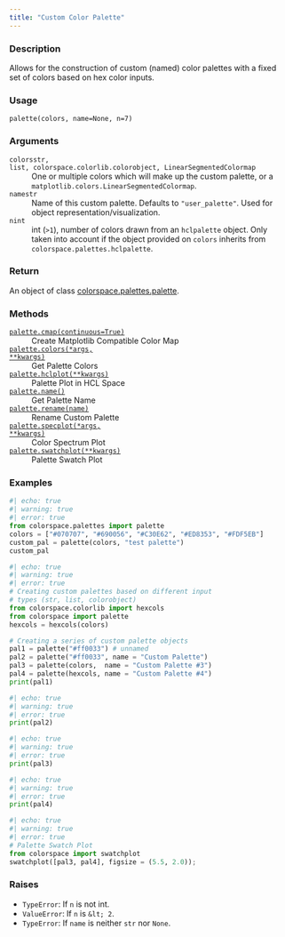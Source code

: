 ```yaml
---
title: "Custom Color Palette"
---
```


### Description

Allows for the construction of custom (named) color palettes with a fixed
set of colors based on hex color inputs.

### Usage

<pre><code class='language-python'>palette(colors, name=None, n=7)</code></pre>

### Arguments

<dl class="pyp-list param-list">
  <dt style = "white-space: nowrap; font-family: monospace; vertical-align: top">
   <code id="colorspace.palettes.palette:colors">colors</code><code class="argument-class">str, list, colorspace.colorlib.colorobject, LinearSegmentedColormap</code>
  </dt>
 <dd>One or multiple colors which will make up the custom palette, or a
`matplotlib.colors.LinearSegmentedColormap`.</dd>
  <dt style = "white-space: nowrap; font-family: monospace; vertical-align: top">
   <code id="colorspace.palettes.palette:name">name</code><code class="argument-class">str</code>
  </dt>
 <dd>Name of this custom palette. Defaults to `"user_palette"`.
Used for object representation/visualization.</dd>
  <dt style = "white-space: nowrap; font-family: monospace; vertical-align: top">
   <code id="colorspace.palettes.palette:n">n</code><code class="argument-class">int</code>
  </dt>
 <dd>int (`>1`), number of colors drawn from an `hclpalette` object.
Only taken into account if the object provided on `colors` inherits
from `colorspace.palettes.hclpalette`.</dd>
</dl>

### Return

An object of class [colorspace.palettes.palette](colorspace.palettes.palette.qmd).

### Methods

<dl class="pyp-list method-list">
    <dt style = "white-space: nowrap; font-family: monospace; vertical-align: top">
       <code>[palette.cmap(continuous=True)](colorspace.palettes.palette.cmap.qmd)</code>
    </dt>
    <dd>Create Matplotlib Compatible Color Map</dd>
    <dt style = "white-space: nowrap; font-family: monospace; vertical-align: top">
       <code>[palette.colors(*args, **kwargs)](colorspace.palettes.palette.colors.qmd)</code>
    </dt>
    <dd>Get Palette Colors</dd>
    <dt style = "white-space: nowrap; font-family: monospace; vertical-align: top">
       <code>[palette.hclplot(**kwargs)](colorspace.palettes.palette.hclplot.qmd)</code>
    </dt>
    <dd>Palette Plot in HCL Space</dd>
    <dt style = "white-space: nowrap; font-family: monospace; vertical-align: top">
       <code>[palette.name()](colorspace.palettes.palette.name.qmd)</code>
    </dt>
    <dd>Get Palette Name</dd>
    <dt style = "white-space: nowrap; font-family: monospace; vertical-align: top">
       <code>[palette.rename(name)](colorspace.palettes.palette.rename.qmd)</code>
    </dt>
    <dd>Rename Custom Palette</dd>
    <dt style = "white-space: nowrap; font-family: monospace; vertical-align: top">
       <code>[palette.specplot(*args, **kwargs)](colorspace.palettes.palette.specplot.qmd)</code>
    </dt>
    <dd>Color Spectrum Plot</dd>
    <dt style = "white-space: nowrap; font-family: monospace; vertical-align: top">
       <code>[palette.swatchplot(**kwargs)](colorspace.palettes.palette.swatchplot.qmd)</code>
    </dt>
    <dd>Palette Swatch Plot</dd>
</dl>


### Examples

```python
#| echo: true
#| warning: true
#| error: true
from colorspace.palettes import palette
colors = ["#070707", "#690056", "#C30E62", "#ED8353", "#FDF5EB"]
custom_pal = palette(colors, "test palette")
custom_pal
```

```python
#| echo: true
#| warning: true
#| error: true
# Creating custom palettes based on different input
# types (str, list, colorobject)
from colorspace.colorlib import hexcols
from colorspace import palette
hexcols = hexcols(colors)

# Creating a series of custom palette objects
pal1 = palette("#ff0033") # unnamed
pal2 = palette("#ff0033", name = "Custom Palette")
pal3 = palette(colors,  name = "Custom Palette #3")
pal4 = palette(hexcols, name = "Custom Palette #4")
print(pal1)
```

```python
#| echo: true
#| warning: true
#| error: true
print(pal2)
```

```python
#| echo: true
#| warning: true
#| error: true
print(pal3)
```

```python
#| echo: true
#| warning: true
#| error: true
print(pal4)
```

```python
#| echo: true
#| warning: true
#| error: true
# Palette Swatch Plot
from colorspace import swatchplot
swatchplot([pal3, pal4], figsize = (5.5, 2.0));
```




### Raises

<ul class="python-raises">
<li><code class="text-warning">TypeError</code>: If `n` is not int.
<li><code class="text-warning">ValueError</code>: If `n` is `&lt; 2`.
<li><code class="text-warning">TypeError</code>: If `name` is neither `str` nor `None`.
</ul>

